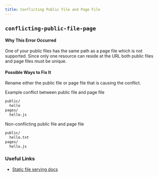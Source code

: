 ```yaml
---
title: Conflicting Public File and Page File
---
```


## `conflicting-public-file-page`

#### Why This Error Occurred

One of your public files has the same path as a page file which is not supported. Since only one resource can reside at the URL both public files and page files must be unique.

#### Possible Ways to Fix It

Rename either the public file or page file that is causing the conflict.

Example conflict between public file and page file

```bash filename="Folder structure"
public/
  hello
pages/
  hello.js
```

Non-conflicting public file and page file

```bash filename="Folder structure"
public/
  hello.txt
pages/
  hello.js
```

### Useful Links

- [Static file serving docs](/docs/basic-features/static-file-serving)
